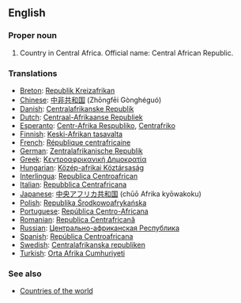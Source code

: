 ==English==

===Proper noun===

# Country in Central Africa. Official name: Central African Republic.
===Translations===
*[[Breton]]: [[Republik Kreizafrikan]]
*[[Chinese]]: [[中非共和国]] (Zhōngfēi Gònghéguó)
*[[Danish]]: [[Centralafrikanske Republik]]
*[[Dutch]]: [[Centraal-Afrikaanse Republiek]]
*[[Esperanto]]: [[Centr-Afrika Respubliko]], [[Centrafriko]]
*[[Finnish]]: [[Keski-Afrikan tasavalta]]
*[[French]]: [[République centrafricaine]]
*[[German]]: [[Zentralafrikanische Republik]]
*[[Greek]]: [[Κεντροαφρικανική Δημοκρατία]]
*[[Hungarian]]: [[Közép-afrikai Köztársaság]]
*[[Interlingua]]: [[Republica Centroafrican]]
*[[Italian]]: [[Repubblica Centrafricana]]
*[[Japanese]]: [[中央アフリカ共和国]] (chūō Afrika kyōwakoku)
*[[Polish]]: [[Republika Środkowoafrykańska]]
*[[Portuguese]]: [[República Centro-Africana]]
*[[Romanian]]: [[Republica Centrafricană]]
*[[Russian]]: [[Центрально-африканская Республика]]
*[[Spanish]]: [[República Centroafricana]]
*[[Swedish]]: [[Centralafrikanska republiken]]
*[[Turkish]]: [[Orta Afrika Cumhuriyeti]]

===See also===
*[[Countries of the world]]